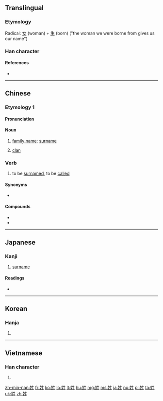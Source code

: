 ==Translingual==
{{stroke order|strokes=8}}

===Etymology===
Radical: [[女]] (woman) + [[生]] (born) ("the woman we were borne from gives us our name")

===Han character===
{{Han char|rn=38|rad=女|as=05|sn=8|four=4541<sub>0</sub>|canj=女竹手一 (VHQM)|ids=⿰[[女]][[生]]}}

====References====
* {{Han ref|kx=0259.050|dkj=06178|dj=0524.090|hdz=21037.120|uh=59D3|ud=22995|bh=A96D|bd=43373}}

----

==Chinese==
{{zh-forms}}

===Etymology 1===

====Pronunciation====
{{zh-pron
|m=xìng
|ma=y
|c=sing3,seng3
|h=pfs=siang
|mn=sèⁿ/sìⁿ/sèng
|mn_note=sèng is literary
|w=2xin
|mc=y
|oc=y
|cat=n,v
}}

====Noun====
{{zh-noun}}

# [[family name]]; [[surname]]
#: {{zh-usex|你 的 姓 怎麼 拼寫？|How do you spell your last name?}}
# {{context|archaic|lang=zh|sort=xing4}} [[clan]]

===Verb===
{{zh-verb}}

# to be [[surnamed]], to be [[called]] {{qualifier|family name}}
#: {{zh-usex|您 貴 姓？|What is your surname? (formal)}}

====Synonyms====
* {{zh-l|叫|to call, to be called}}

====Compounds====
* {{zh-l|姓名}}
* {{zh-l|姓氏}}

----

==Japanese==

===Kanji===
{{ja-kanji|grade=c|rs=女05}}

# [[surname]]

====Readings====
* {{ja-readings|goon=[[しょう]] (shō)|kanon=[[せい]] (sei)|kun=[[かばね]] (kabane)}}

----

==Korean==

===Hanja===
{{ko-hanja|hangeul=성|rv=seong|mr=sŏng}}

# {{defn|lang=ko|sort=女05}}

----

==Vietnamese==

===Han character===
{{vi-hantu|[[tính]]|rs=女05}}

# {{defn|lang=vi|sort=女05}}

[[zh-min-nan:姓]]
[[fr:姓]]
[[ko:姓]]
[[lo:姓]]
[[lt:姓]]
[[hu:姓]]
[[mg:姓]]
[[ms:姓]]
[[ja:姓]]
[[no:姓]]
[[pl:姓]]
[[ta:姓]]
[[uk:姓]]
[[zh:姓]]